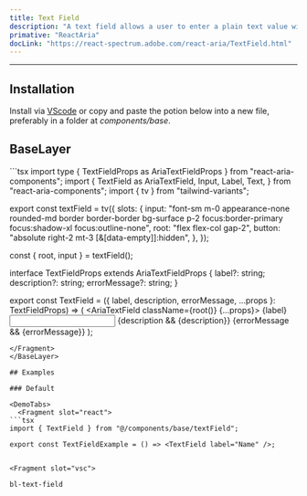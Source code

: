 ```yaml
---
title: Text Field
description: "A text field allows a user to enter a plain text value with a keyboard."
primative: "ReactAria"
docLink: "https://react-spectrum.adobe.com/react-aria/TextField.html"
---
```

---

<MdxExample>
<TextField label="Name" client:load/>
</MdxExample>

## Installation

Install via [VScode](/docs/getting-started/vsc) or copy and paste the potion below into a new file, preferably in a folder at _components/base_.

## BaseLayer

<BaseLayer>
<Fragment slot="contentSlot">
```tsx
import type { TextFieldProps as AriaTextFieldProps } from "react-aria-components";
import {
  TextField as AriaTextField,
  Input,
  Label,
  Text,
} from "react-aria-components";
import { tv } from "tailwind-variants";

export const textField = tv({
  slots: {
    input:
      "font-sm m-0 appearance-none rounded-md border border-border bg-surface p-2 focus:border-primary focus:shadow-xl focus:outline-none",
    root: "flex flex-col gap-2",
    button: "absolute right-2 mt-3 [&[data-empty]]:hidden",
  },
});

const { root, input } = textField();

interface TextFieldProps extends AriaTextFieldProps {
  label?: string;
  description?: string;
  errorMessage?: string;
}

export const TextField = ({
  label,
  description,
  errorMessage,
  ...props
}: TextFieldProps) => (
  <AriaTextField className={root()} {...props}>
    <Label>{label}</Label>
    <Input className={input()} />
    {description && <Text slot="description">{description}</Text>}
    {errorMessage && <Text slot="errorMessage">{errorMessage}</Text>}
  </AriaTextField>
);

```
</Fragment>
</BaseLayer>

## Examples

### Default 

<DemoTabs>
  <Fragment slot="react">
```tsx
import { TextField } from "@/components/base/textField";

export const TextFieldExample = () => <TextField label="Name" />;


```
  </Fragment>

    <Fragment slot="vsc">
```bash
bl-text-field
```
  </Fragment>
</DemoTabs>


